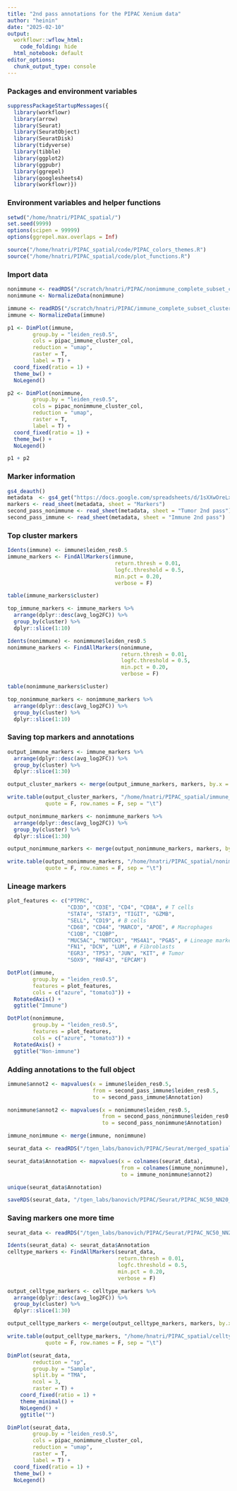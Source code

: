```yaml
---
title: "2nd pass annotations for the PIPAC Xenium data"
author: "heinin"
date: "2025-02-10"
output:
  workflowr::wflow_html:
    code_folding: hide
  html_notebook: default
editor_options:
  chunk_output_type: console
---
```


### Packages and environment variables

```r

suppressPackageStartupMessages({
  library(workflowr)
  library(arrow)
  library(Seurat)
  library(SeuratObject)
  library(SeuratDisk)
  library(tidyverse)
  library(tibble)
  library(ggplot2)
  library(ggpubr)
  library(ggrepel)
  library(googlesheets4)
  library(workflowr)})

```

### Environment variables and helper functions

```r

setwd("/home/hnatri/PIPAC_spatial/")
set.seed(9999)
options(scipen = 99999)
options(ggrepel.max.overlaps = Inf)

source("/home/hnatri/PIPAC_spatial/code/PIPAC_colors_themes.R")
source("/home/hnatri/PIPAC_spatial/code/plot_functions.R")

```

### Import data

```r

nonimmune <- readRDS("/scratch/hnatri/PIPAC/nonimmune_complete_subset_clustered_NC50_NN20_PC20_Seurat.rds")
nonimmune <- NormalizeData(nonimmune)

immune <- readRDS("/scratch/hnatri/PIPAC/immune_complete_subset_clustered_NC50_NN20_PC20_Seurat.rds")
immune <- NormalizeData(immune)

p1 <- DimPlot(immune,
        group.by = "leiden_res0.5",
        cols = pipac_immune_cluster_col,
        reduction = "umap",
        raster = T,
        label = T) +
  coord_fixed(ratio = 1) +
  theme_bw() +
  NoLegend()

p2 <- DimPlot(nonimmune,
        group.by = "leiden_res0.5",
        cols = pipac_nonimmune_cluster_col,
        reduction = "umap",
        raster = T,
        label = T) +
  coord_fixed(ratio = 1) +
  theme_bw() +
  NoLegend()

p1 + p2

```

### Marker information

```r

gs4_deauth()
metadata  <- gs4_get("https://docs.google.com/spreadsheets/d/1sXXwOreLxjMSUoPt79c6jmaQpluWkaxA5P5HfDsed3I/edit?usp=sharing")
markers <- read_sheet(metadata, sheet = "Markers")
second_pass_nonimmune <- read_sheet(metadata, sheet = "Tumor 2nd pass")
second_pass_immune <- read_sheet(metadata, sheet = "Immune 2nd pass")

```

### Top cluster markers

```r

Idents(immune) <- immune$leiden_res0.5
immune_markers <- FindAllMarkers(immune,
                                  return.thresh = 0.01,
                                  logfc.threshold = 0.5,
                                  min.pct = 0.20,
                                  verbose = F)

table(immune_markers$cluster)

top_immune_markers <- immune_markers %>%
  arrange(dplyr::desc(avg_log2FC)) %>%
  group_by(cluster) %>%
  dplyr::slice(1:10)

Idents(nonimmune) <- nonimmune$leiden_res0.5
nonimmune_markers <- FindAllMarkers(nonimmune,
                                    return.thresh = 0.01,
                                    logfc.threshold = 0.5,
                                    min.pct = 0.20,
                                    verbose = F)

table(nonimmune_markers$cluster)

top_nonimmune_markers <- nonimmune_markers %>%
  arrange(dplyr::desc(avg_log2FC)) %>%
  group_by(cluster) %>%
  dplyr::slice(1:10)

```

### Saving top markers and annotations

```r

output_immune_markers <- immune_markers %>%
  arrange(dplyr::desc(avg_log2FC)) %>%
  group_by(cluster) %>%
  dplyr::slice(1:30)

output_cluster_markers <- merge(output_immune_markers, markers, by.x = "gene", by.y = "Gene")

write.table(output_cluster_markers, "/home/hnatri/PIPAC_spatial/immune_cluster_marker_annotations_2ndpass.tsv",
            quote = F, row.names = F, sep = "\t")

output_nonimmune_markers <- nonimmune_markers %>%
  arrange(dplyr::desc(avg_log2FC)) %>%
  group_by(cluster) %>%
  dplyr::slice(1:30)

output_nonimmune_markers <- merge(output_nonimmune_markers, markers, by.x = "gene", by.y = "Gene")

write.table(output_nonimmune_markers, "/home/hnatri/PIPAC_spatial/nonimmune_cluster_marker_annotations_2ndpass.tsv",
            quote = F, row.names = F, sep = "\t")

```

### Lineage markers

```r

plot_features <- c("PTPRC",
                   "CD3D", "CD3E", "CD4", "CD8A", # T cells
                   "STAT4", "STAT3", "TIGIT", "GZMB",
                   "SELL", "CD19", # B cells
                   "CD68", "CD44", "MARCO", "APOE", # Macrophages
                   "C1QB", "C1QBP",
                   "MUC5AC", "NOTCH3", "MS4A1", "PGA5", # Lineage markers
                   "FN1", "DCN", "LUM", # Fibroblasts
                   "EGR3", "TP53", "JUN", "KIT", # Tumor
                   "SOX9", "RNF43", "EPCAM")

DotPlot(immune,
        group.by = "leiden_res0.5",
        features = plot_features,
        cols = c("azure", "tomato3")) +
  RotatedAxis() +
  ggtitle("Immune")

```

```r

DotPlot(nonimmune,
        group.by = "leiden_res0.5",
        features = plot_features,
        cols = c("azure", "tomato3")) +
  RotatedAxis() +
  ggtitle("Non-immune")

```

### Adding annotations to the full object

```r

immune$annot2 <- mapvalues(x = immune$leiden_res0.5,
                           from = second_pass_immune$leiden_res0.5,
                           to = second_pass_immune$Annotation)

nonimmune$annot2 <- mapvalues(x = nonimmune$leiden_res0.5,
                              from = second_pass_nonimmune$leiden_res0.5,
                              to = second_pass_nonimmune$Annotation)

immune_nonimmune <- merge(immune, nonimmune)

seurat_data <- readRDS("/tgen_labs/banovich/PIPAC/Seurat/merged_spatial_filtered_split_clustered_NC50_NN20_PC20_Seurat.rds")

seurat_data$Annotation <- mapvalues(x = colnames(seurat_data),
                                    from = colnames(immune_nonimmune),
                                    to = immune_nonimmune$annot2)

unique(seurat_data$Annotation)

saveRDS(seurat_data, "/tgen_labs/banovich/PIPAC/Seurat/PIPAC_NC50_NN20_PC20_Seurat_annotated.rds")

```

### Saving markers one more time

```r

seurat_data <- readRDS("/tgen_labs/banovich/PIPAC/Seurat/PIPAC_NC50_NN20_PC20_Seurat_annotated.rds")

Idents(seurat_data) <- seurat_data$Annotation
celltype_markers <- FindAllMarkers(seurat_data,
                                   return.thresh = 0.01,
                                   logfc.threshold = 0.5,
                                   min.pct = 0.20,
                                   verbose = F)

output_celltype_markers <- celltype_markers %>%
  arrange(dplyr::desc(avg_log2FC)) %>%
  group_by(cluster) %>%
  dplyr::slice(1:30)

output_celltype_markers <- merge(output_celltype_markers, markers, by.x = "gene", by.y = "Gene")

write.table(output_celltype_markers, "/home/hnatri/PIPAC_spatial/celltype_markers.tsv",
            quote = F, row.names = F, sep = "\t")

```

```r

DimPlot(seurat_data,
        reduction = "sp",
        group.by = "Sample",
        split.by = "TMA",
        ncol = 3,
        raster = T) +
    coord_fixed(ratio = 1) +
    theme_minimal() +
    NoLegend() +
    ggtitle("")

```

```r

DimPlot(seurat_data,
        group.by = "leiden_res0.5",
        cols = pipac_nonimmune_cluster_col,
        reduction = "umap",
        raster = T,
        label = T) +
  coord_fixed(ratio = 1) +
  theme_bw() +
  NoLegend()

```
